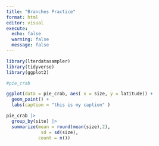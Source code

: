 ```yaml
---
title: "Branches Practice"
format: html
editor: visual
execute: 
  echo: false
  warning: false
  message: false 
---
```


```r
library(lterdatasampler)
library(tidyverse)
library(ggplot2)

#pie_crab
```

```r
ggplot(data = pie_crab, aes( x = size, y = latitude)) +
  geom_point() +
  labs(caption = "this is my caption" )
```


```r
pie_crab |>
  group_by(site) |>
  summarize(mean = round(mean(size),2),
             sd = sd(size),
            count = n())
  
```

